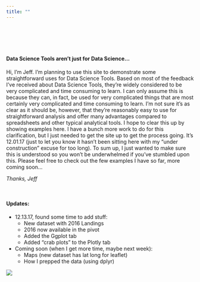 ```yaml
---
title: ""
---
```


<style type="text/css">
.title {
  display: none;
}

#getting-started img {
  margin-right: 10px;
}

</style>

<div class="row" style="padding-top: 30px;">
<div class="col-sm-6">

<br>

#### Data Science Tools aren't just for Data Science... {style="padding-top: 0px;"}

Hi, I’m Jeff. I'm planning to use this site to demonstrate some straightforward uses for Data Science Tools. Based on most of the feedback I've received about Data Science Tools, they're widely considered to be very complicated and time consuming to learn. I can only assume this is because they can, in fact, be used for very complicated things that are most certainly very complicated and time consuming to learn. I'm not sure it's as clear as it should be, however, that they're reasonably easy to use for straightforward analysis and offer many advantages compared to spreadsheets and other typical analytical tools. I hope to clear this up by showing examples here. I have a bunch more work to do for this clarification, but I just needed to get the site up to get the process going. It's 12.01.17 (just to let you know it hasn't been sitting here with my "under construction" excuse for too long). To sum up, I just wanted to make sure this is understood so you won't be underwhelmed if you've stumbled upon this. Please feel free to check out the few examples I have so far, more coming soon...

*Thanks, Jeff*

<br>

#### Updates:
* 12.13.17, found some time to add stuff:
    * New dataset with 2016 Landings
    * 2016 now available in the pivot
    * Added the Ggplot tab
    * Added "crab plots" to the Plotly tab
* Coming soon (when I get more time, maybe next week):
    * Maps (new dataset has lat long for leaflet)
    * How I prepped the data (using dplyr)

</div>
<div class="col-sm-6">

![](images/Ds.jpg)